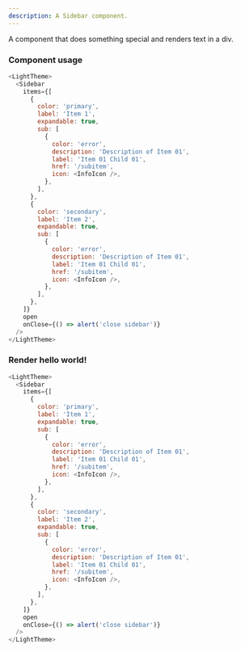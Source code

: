 ```yaml
---
description: A Sidebar component.
---
```



A component that does something special and renders text in a div.

### Component usage

```js
<LightTheme>
  <Sidebar
    items={[
      {
        color: 'primary',
        label: 'Item 1',
        expandable: true,
        sub: [
          {
            color: 'error',
            description: 'Description of Item 01',
            label: 'Item 01 Child 01',
            href: '/subitem',
            icon: <InfoIcon />,
          },
        ],
      },
      {
        color: 'secondary',
        label: 'Item 2',
        expandable: true,
        sub: [
          {
            color: 'error',
            description: 'Description of Item 01',
            label: 'Item 01 Child 01',
            href: '/subitem',
            icon: <InfoIcon />,
          },
        ],
      },
    ]}
    open
    onClose={() => alert('close sidebar')}
  />
</LightTheme>
```

### Render hello world!

```js live
<LightTheme>
  <Sidebar
    items={[
      {
        color: 'primary',
        label: 'Item 1',
        expandable: true,
        sub: [
          {
            color: 'error',
            description: 'Description of Item 01',
            label: 'Item 01 Child 01',
            href: '/subitem',
            icon: <InfoIcon />,
          },
        ],
      },
      {
        color: 'secondary',
        label: 'Item 2',
        expandable: true,
        sub: [
          {
            color: 'error',
            description: 'Description of Item 01',
            label: 'Item 01 Child 01',
            href: '/subitem',
            icon: <InfoIcon />,
          },
        ],
      },
    ]}
    open
    onClose={() => alert('close sidebar')}
  />
</LightTheme>
```
